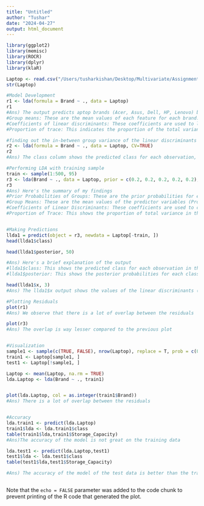 ```yaml
---
title: "Untitled"
author: "Tushar"
date: "2024-04-27"
output: html_document
---
```


```r
library(ggplot2)
library(memisc)
library(ROCR)
library(dplyr)
library(klaR)

Laptop <- read.csv("/Users/tusharkishan/Desktop/Multivariate/Assignment\ 1/Laptop_price.csv")
str(Laptop)

#Model Development 
r1 <- lda(formula = Brand ~ ., data = Laptop)
r1
#Ans) The output predicts aptop brands (Acer, Asus, Dell, HP, Lenovo) based on several features (Processor_Speed, RAM_Size, Storage_Capacity, Screen_Size, Weight, Price).Prior probabilities: These are the estimated probabilities of each brand occurring in the dataset.
#Group means: These are the mean values of each feature for each brand.
#Coefficients of linear discriminants: These coefficients are used to linearly combine the features to form the discriminant functions (LD1, LD2, LD3, LD4).
#Proportion of trace: This indicates the proportion of the total variance explained by each discriminant function. The first discriminant function (LD1) explains 52.91% of the variance, the second (LD2) explains 30.94%, the third (LD3) explains 15.46%, and the fourth (LD4) explains 0.70%.

#finding out the in-between group variance of the linear discriminants
r2 <- lda(formula = Brand ~ ., data = Laptop, CV=TRUE)
r2
#Ans) The class column shows the predicted class for each observation, and the posterior columns show the posterior probabilities for each class. Each row corresponds to an observation, and each column corresponds to a class.These probabilities represent the model's confidence in each class prediction for that observation.

#Performing LDA with training sample
train <- sample(1:500, 95)
r3 <- lda(Brand ~ ., data = Laptop, prior = c(0.2, 0.2, 0.2, 0.2, 0.2), subset = train)
r3
#Ans) Here's the summary of my findings
#Prior Probabilities of Groups: These are the prior probabilities for each class (brand) in Ir dataset. In this case, I've set them to be equal (0.2 for each brand).
#Group Means: These are the mean values of the predictor variables (Processor_Speed, RAM_Size, Storage_Capacity, Screen_Size, Weight, Price) for each brand. They provide insight into how the brands differ in terms of these features.
#Coefficients of Linear Discriminants: These coefficients are used to construct linear combinations of the predictor variables that best separate the classes. They indicate the importance of each predictor in the classification.
#Proportion of Trace: This shows the proportion of total variance in the data explained by each linear discriminant. In this case, LD1 explains 58.6% of the variance, LD2 explains 30.9%, LD3 explains 7.9%, and LD4 explains 2.5%.


#Making Predictions
llda1 = predict(object = r3, newdata = Laptop[-train, ])
head(llda1$class)

head(llda1$posterior, 50)

#Ans) Here's a brief explanation of the output
#llda1$class: This shows the predicted class for each observation in the test set. For example, the first observation is predicted to belong to the "Dell" class, the second to "Asus," and so on.
#llda1$posterior: This shows the posterior probabilities for each class for each observation. For example, for the first observation, the model assigns a high probability to the "Dell" class (0.73), indicating high confidence in this prediction.

head(llda1$x, 3)
#Ans) The llda1$x output shows the values of the linear discriminants (LD) for each observation in the test set. These values are essentially the coordinates of each observation in the LD space, which is a lower-dimensional space created by the LDA model to separate the classes.In my output each row represents an observation, and each column represents a different LD. For example, the first row shows the LD values for the first observation, where LD1 is -1.272716, LD2 is -1.6090542, LD3 is -1.4632172, and LD4 is 1.7946536. These LD values can be used to visualize the separation of classes in the LD space or for further analysis of the data.

#Plotting Residuals
plot(r1)
#Ans) We observe that there is a lot of overlap between the residuals

plot(r3)
#Ans) The overlap is way lesser compared to the previous plot


#Visualization
sample1 <- sample(c(TRUE, FALSE), nrow(Laptop), replace = T, prob = c(0.75,0.25))
train1 <- Laptop[sample1, ]
test1 <- Laptop[!sample1, ]

Laptop <- mean(Laptop, na.rm = TRUE)
lda.Laptop <- lda(Brand ~ ., train1)


plot(lda.Laptop, col = as.integer(train1$Brand))
#Ans) There is a lot of overlap between the residuals


#Accuracy
lda.train1 <- predict(lda.Laptop)
train1$lda <- lda.train1$class
table(train1$lda,train1$Storage_Capacity)
#Ans)The accuracy of the model is not great on the training data

lda.test1 <- predict(lda.Laptop,test1)
test1$lda <- lda.test1$class
table(test1$lda,test1$Storage_Capacity)

#Ans) The accuracy of the model of the test data is better than the training data



```

Note that the `echo = FALSE` parameter was added to the code chunk to prevent printing of the R code that generated the plot.
